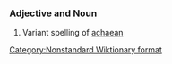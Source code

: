===Adjective and Noun===
#Variant spelling of [[achaean]]

[[Category:Nonstandard Wiktionary format]]